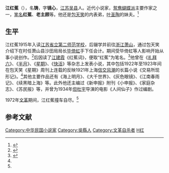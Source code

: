 '''江红蕉'''（{{bd|1898年||1972年}}），名'''铸'''，字'''镜心'''，[[江苏|江苏]][[吴县|吴县]]人。近代小说家，[[鸳鸯蝴蝶派|鸳鸯蝴蝶派]]主要作家之一，[[笔名|笔名]]'''红蕉'''、'''老主顾'''等。他还是[[包天笑|包天笑]]的内表弟，[[叶圣陶|叶圣陶]]的妹夫。<ref>{{cite book|title=《郑逸梅选集》（第四卷）|author=郑逸梅|publisher=黑龙江人民版社|year=1991}}</ref>
==生平==
江红蕉1915年入读[[江苏省立第二师范学校|江苏省立第二师范学校]]，后辍学并前往[[浙江|浙江]][[萧山|萧山]]，通过包天笑介绍下在时任萧山县沙田局局长[[毕倚虹|毕倚虹]]手下任会计。期间受毕倚虹等人影响开始从事小说创作。<ref name="fbq">{{cite book|title=《中国近现代通俗文学史》（上）|author=范伯群|publisher=江苏教育出版社|year=1999}}</ref>后因读了[[江建霞|江建霞]]《红蕉词》，便取“红蕉”为笔名。<ref>{{cite book|title=《郑逸梅选集》（第二卷）|author=郑逸梅|publisher=黑龙江人民版社|year=1991}}</ref>他曾在《[[礼拜六|礼拜六]]》、《[[半月_(雜誌)|半月]]》、《[[星期_(杂志)|星期]]》、《[[快活|快活]]》等杂志上发表小说，其中包括1922年至1923年间在包天笑《星期》周刊上连载的反映1921年上海[[信交风潮|信交风潮]]的长篇小说《交易所现形记》。<ref name="fbq" />其他主要作品还有《海上明月》、《大千世界》、《灰色眼镜》、《江南春雨记》、《续黑暗上海》等。此外他还主编过《新申报》附刊《小申报》、《家庭杂志》、《苏民报》等，并曾为1934年[[但杜宇|但杜宇]]导演的电影《人间仙子》作过编剧。

1972年[[文革|文革]]期间，江红蕉撞车自尽。<ref name="fbq" />

== 参考文献 ==
{{reflist}}

{{DEFAULTSORT:Jiang江}}
[[Category:中华民国小说家|Category:中华民国小说家]]
[[Category:吳縣人|Category:吳縣人]]
[[Category:文革自杀者|Category:文革自杀者]]
[[Category:江姓|H红]]